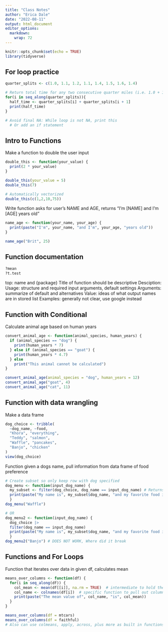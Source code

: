 ```yaml
---
title: "Class Notes"
author: "Erica Dale"
date: "2022-08-11"
output: html_document
editor_options: 
  markdown: 
    wrap: 72
---
```


```r
knitr::opts_chunk$set(echo = TRUE)
library(tidyverse)
```

## For loop practice

```r
quarter_splits <- c(1.0, 1.1, 1.2, 1.1, 1.4, 1.5, 1.6, 1.4)

# Return total time for any two consecutive quarter miles (i.e. 1.0 + 1.1)
for(i in seq_along(quarter_splits)){
  half_time <- quarter_splits[i] + quarter_splits[i + 1]
  print(half_time)
}

# Avoid final NA: While loop is not NA, print this
  # Or add an if statement
```

## Intro to Functions

Make a function to double the user input

```r
double_this <- function(your_value) {
  print(2 * your_value)
}

double_this(your_value = 5)
double_this(7)

# Automatically vectorized
double_this(c(1,2,10,75))
```

Write function asks for user's NAME and AGE, returns "I'm [NAME] and I'm
[AGE] years old"

```r
name_age <- function(your_name, your_age) {
  print(paste("I'm", your_name, "and I'm", your_age, "years old"))
}

name_age("Brit", 25)

```

## Function documentation

```r
?mean
?t.test
```

top: name and {package} Title of function should be descriptive
Desciption: Usage: structure and required input arguments, default
settings Arguments: summarize of default and alternatives Value: ideas
of what output names are in stored list Examples: generally not clear,
use google instead

## Function with Conditional

Calculate animal age based on human years

```r
convert_animal_age <- function(animal_species, human_years) {
  if (animal_species == "dog") {
    print(human_years * 7)
  } else if (animal_species == "goat") {
    print(human_years * 4.7)
  } else
    print("This animal cannot be calculated")
}

convert_animal_age(animal_species = "dog", human_years = 12)
convert_animal_age("goat", 4)
convert_animal_age("cat", 11)
```


## Function with data wrangling
Make a data frame
```r
dog_choice <- tribble(
  ~dog_name, ~food,
  "Khora", "everything",
  "Teddy", "salmon",
  "Waffle", "pancakes",
  "Banjo", "chicken"
)
view(dog_choice)
```

Function given a dogs name, pull information from data frame of food preference
```r
# Create subset so only keep row with dog specified
dog_menu <- function(input_dog_name) {
  my_subset <- filter(dog_choice, dog_name == input_dog_name) # Returns row matching
  print(paste("My name is", my_subset$dog_name, "and my favorite food is", my_subset$food))
  }
dog_menu("Waffle")

# OR
dog_menu2 <- function(input_dog_name) {
  dog_choice |> 
  filter(dog_name == input_dog_name)
  print(paste("My name is", my_subset$dog_name, "and my favorite food is", my_subset$food)) 
  }
dog_menu2("Banjo") # DOES NOT WORK, Where did it break
```


## Functions and For Loops
Function that iterates over data in given df, calculates mean

```r
means_over_columns <- function(df) {
  for(i in seq_along(df)) {
    col_mean <- mean(df[[i]], na.rm = TRUE)  # intermediate to hold the calculated data
    col_name <- colnames(df[i])  # specific function to pull out column names
    print(paste("The mean value of", col_name, "is", col_mean))
  }
}

means_over_columns(df = mtcars)
means_over_columns(df = faithful)
# Also can use colmeans, apply, across, plus more as built in functions for this
```

